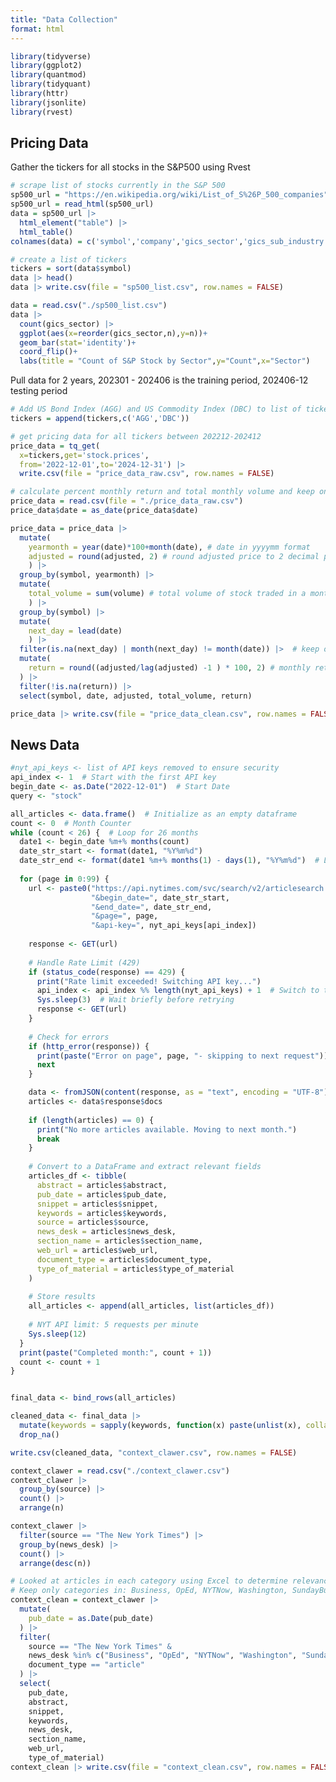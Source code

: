 ```yaml
---
title: "Data Collection"
format: html
---
```


```r
library(tidyverse)
library(ggplot2)
library(quantmod)
library(tidyquant)
library(httr)
library(jsonlite)
library(rvest)
```

## Pricing Data
Gather the tickers for all stocks in the S&P500 using Rvest
```r
# scrape list of stocks currently in the S&P 500
sp500_url = "https://en.wikipedia.org/wiki/List_of_S%26P_500_companies"
sp500_url = read_html(sp500_url)
data = sp500_url |> 
  html_element("table") |> 
  html_table()
colnames(data) = c('symbol','company','gics_sector','gics_sub_industry','headquarters','date_added','cik','founded')

# create a list of tickers
tickers = sort(data$symbol)
data |> head()
data |> write.csv(file = "sp500_list.csv", row.names = FALSE)
```

```r
data = read.csv("./sp500_list.csv")
data |> 
  count(gics_sector) |> 
  ggplot(aes(x=reorder(gics_sector,n),y=n))+
  geom_bar(stat='identity')+
  coord_flip()+
  labs(title = "Count of S&P Stock by Sector",y="Count",x="Sector")
```
Pull data for 2 years, 202301 - 202406 is the training period, 
202406-12 testing period

```r
# Add US Bond Index (AGG) and US Commodity Index (DBC) to list of tickers
tickers = append(tickers,c('AGG','DBC'))
```


```r
# get pricing data for all tickers between 202212-202412
price_data = tq_get(
  x=tickers,get='stock.prices',
  from='2022-12-01',to='2024-12-31') |> 
  write.csv(file = "price_data_raw.csv", row.names = FALSE)
```

```r
# calculate percent monthly return and total monthly volume and keep only month end data
price_data = read.csv(file = "./price_data_raw.csv")
price_data$date = as_date(price_data$date)

price_data = price_data |>
  mutate(
    yearmonth = year(date)*100+month(date), # date in yyyymm format
    adjusted = round(adjusted, 2) # round adjusted price to 2 decimal places
    ) |> 
  group_by(symbol, yearmonth) |> 
  mutate(
    total_volume = sum(volume) # total volume of stock traded in a month
    ) |> 
  group_by(symbol) |> 
  mutate(
    next_day = lead(date)
    ) |> 
  filter(is.na(next_day) | month(next_day) != month(date)) |>  # keep only month end data
  mutate(
    return = round((adjusted/lag(adjusted) -1 ) * 100, 2) # monthly return
  ) |> 
  filter(!is.na(return)) |> 
  select(symbol, date, adjusted, total_volume, return)

price_data |> write.csv(file = "price_data_clean.csv", row.names = FALSE)
```

## News Data
```r
#nyt_api_keys <- list of API keys removed to ensure security
api_index <- 1  # Start with the first API key
begin_date <- as.Date("2022-12-01")  # Start Date
query <- "stock"

all_articles <- data.frame()  # Initialize as an empty dataframe
count <- 0  # Month Counter
while (count < 26) {  # Loop for 26 months
  date1 <- begin_date %m+% months(count)
  date_str_start <- format(date1, "%Y%m%d")
  date_str_end <- format(date1 %m+% months(1) - days(1), "%Y%m%d")  # Last day of the month
  
  for (page in 0:99) { 
    url <- paste0("https://api.nytimes.com/svc/search/v2/articlesearch.json?q=", query, 
                  "&begin_date=", date_str_start,
                  "&end_date=", date_str_end,
                  "&page=", page,
                  "&api-key=", nyt_api_keys[api_index])
    
    response <- GET(url)
    
    # Handle Rate Limit (429)
    if (status_code(response) == 429) {
      print("Rate limit exceeded! Switching API key...")
      api_index <- api_index %% length(nyt_api_keys) + 1  # Switch to the next key
      Sys.sleep(3)  # Wait briefly before retrying
      response <- GET(url)
    }
    
    # Check for errors
    if (http_error(response)) {
      print(paste("Error on page", page, "- skipping to next request"))
      next
    }

    data <- fromJSON(content(response, as = "text", encoding = "UTF-8"))
    articles <- data$response$docs
    
    if (length(articles) == 0) {
      print("No more articles available. Moving to next month.")
      break
    }
    
    # Convert to a DataFrame and extract relevant fields
    articles_df <- tibble(
      abstract = articles$abstract,
      pub_date = articles$pub_date,
      snippet = articles$snippet,
      keywords = articles$keywords,
      source = articles$source,
      news_desk = articles$news_desk,
      section_name = articles$section_name,
      web_url = articles$web_url,
      document_type = articles$document_type,
      type_of_material = articles$type_of_material
    )
    
    # Store results
    all_articles <- append(all_articles, list(articles_df))
    
    # NYT API limit: 5 requests per minute
    Sys.sleep(12)
  }
  print(paste("Completed month:", count + 1))
  count <- count + 1
}


final_data <- bind_rows(all_articles)

cleaned_data <- final_data |>
  mutate(keywords = sapply(keywords, function(x) paste(unlist(x), collapse = ", ")))|>
  drop_na()

write.csv(cleaned_data, "context_clawer.csv", row.names = FALSE)
```

```r
context_clawer = read.csv("./context_clawer.csv")
context_clawer |> 
  group_by(source) |> 
  count() |> 
  arrange(n)
```

```r
context_clawer |> 
  filter(source == "The New York Times") |> 
  group_by(news_desk) |> 
  count() |> 
  arrange(desc(n))
```

```r
# Looked at articles in each category using Excel to determine relevance
# Keep only categories in: Business, OpEd, NYTNow, Washington, SundayBusiness, Business Day
context_clean = context_clawer |> 
  mutate(
    pub_date = as.Date(pub_date)
  ) |> 
  filter(
    source == "The New York Times" &
    news_desk %in% c("Business", "OpEd", "NYTNow", "Washington", "SundayBusiness", "Business Day") &
    document_type == "article"
  ) |> 
  select(
    pub_date,
    abstract,
    snippet,
    keywords,
    news_desk,
    section_name,
    web_url,
    type_of_material)
context_clean |> write.csv(file = "context_clean.csv", row.names = FALSE)
```


